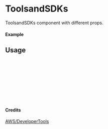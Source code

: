 
<Meta of={ToolsandSDKs} title="AWS/DeveloperTools/ToolsandSDKs" />

# ToolsandSDKs

ToolsandSDKs component with different props.

#### Example

<Canvas of={ToolsandSDKs.Primary} />

## Usage

```ts
import { ToolsandSDKs } from "yadl-ui";

const Example = () => {
  return (
      <ToolsandSDKs />
  );
};

export default Example;
```

#### Credits
[AWS/DeveloperTools](https://aws-icons.com/)
